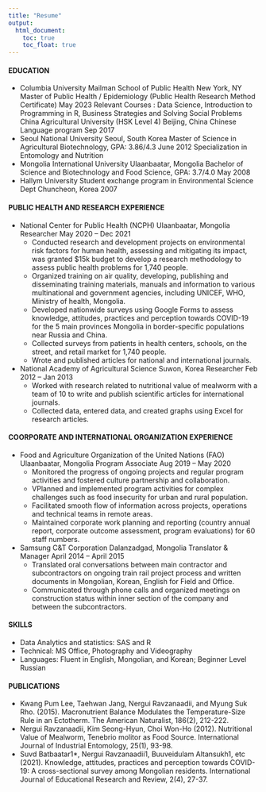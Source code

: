 ```yaml
---
title: "Resume"
output: 
  html_document:
    toc: true
    toc_float: true
---
```


#### EDUCATION 

* Columbia University Mailman School of Public Health 	New York, NY 
Master of Public Health / Epidemiology (Public Health Research Method Certificate) 	May 2023 
          Relevant Courses : Data Science, Introduction to Programming in R, Business Strategies and Solving Social Problems
China Agricultural University (HSK Level 4) 	Beijing, China 
     Chinese Language program 	Sep 2017
* Seoul National University 	Seoul, South Korea
Master of Science in Agricultural Biotechnology, GPA: 3.86/4.3 	June 2012
     Specialization in Entomology and Nutrition 
* Mongolia International University 	Ulaanbaatar, Mongolia
     Bachelor of Science and Biotechnology and Food Science, GPA: 3.7/4.0 	May 2008
* Hallym University Student exchange program in Environmental Science Dept 	Chuncheon, Korea 2007

#### PUBLIC HEALTH AND RESEARCH EXPERIENCE

* National Center for Public Health (NCPH) 	Ulaanbaatar, Mongolia                 
Researcher 	May 2020 – Dec 2021 
    + Conducted research and development projects on environmental risk factors for human health, assessing and mitigating its impact, was granted $15k budget to develop a research methodology to assess public health problems for 1,740 people.
    + Organized training on air quality, developing, publishing and disseminating training materials, manuals and information to various multinational and government agencies, including UNICEF, WHO, Ministry of health, Mongolia. 
    + Developed nationwide surveys using Google Forms to assess knowledge, attitudes, practices and perception towards COVID-19 for the 5 main provinces Mongolia in border-specific populations near Russia and China.
    + Collected surveys from patients in health centers, schools, on the street, and retail market for 1,740 people.
    + Wrote and published articles for national and international journals. 
    
* National Academy of Agricultural Science 	Suwon, Korea
Researcher 	Feb 2012 – Jan 2013
    + Worked with research related to nutritional value of mealworm with a team of 10 to write and publish scientific articles for international journals.
    + Collected data, entered data, and created graphs using Excel for research articles.
    
#### COORPORATE AND INTERNATIONAL ORGANIZATION EXPERIENCE
* Food and Agriculture Organization of the United Nations (FAO) 	Ulaanbaatar, Mongolia 
Program Associate 	Aug 2019 – May 2020                                                                                                                  
    + Monitored the progress of ongoing projects and regular program activities and fostered culture partnership and collaboration.
    + VPlanned and implemented program activities for complex challenges such as food insecurity for urban and rural population.
    + Facilitated smooth flow of information across projects, operations and technical teams in remote areas. 
    + Maintained corporate work planning and reporting (country annual report, corporate outcome assessment, program evaluations) for 60 staff numbers. 

* Samsung C&T Corporation 	Dalanzadgad, Mongolia
Translator & Manager 	April 2014 -- April 2015
    + Translated oral conversations between main contractor and subcontractors on ongoing train rail project process and written documents in Mongolian, Korean, English for Field and Office.
    + Communicated through phone calls and organized meetings on construction status within inner section of the company and between the subcontractors.

#### SKILLS
* Data Analytics and statistics:  SAS and R 
* Technical: MS Office, Photography and Videography
* Languages: Fluent in English, Mongolian, and Korean; Beginner Level Russian 

#### PUBLICATIONS
* Kwang Pum Lee, Taehwan Jang, Nergui Ravzanaadii, and Myung Suk Rho. (2015). Macronutrient Balance Modulates the Temperature-Size Rule in an Ectotherm. The American Naturalist, 186(2), 212-222. 
* Nergui Ravzanaadii, Kim Seong-Hyun, Choi Won-Ho (2012). Nutritional Value of Mealworm, Tenebrio molitor as Food Source. International Journal of Industrial Entomology, 25(1), 93-98. 
* Suvd Batbaatar1*, Nergui Ravzanaadii1, Buuveidulam Altansukh1, etc (2021). Knowledge, attitudes, practices and perception towards COVID-19: A cross-sectional survey among Mongolian residents. International Journal of Educational Research and Review, 2(4), 27-37. 
